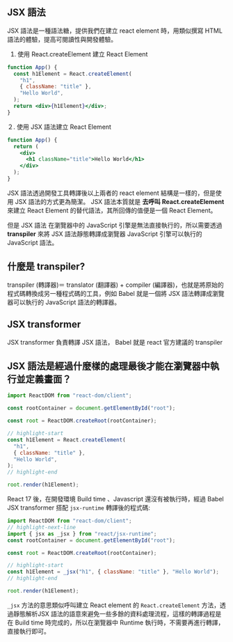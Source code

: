 ## JSX 語法

JSX 語法是一種語法糖，提供我們在建立 react element 時，用類似撰寫 HTML 語法的體驗，提高可閱讀性與開發體驗。

1. 使用 React.createElement 建立 React Element

```jsx live "
function App() {
  const h1Element = React.createElement(
    "h1",
    { className: "title" },
    "Hello World",
  );
  return <div>{h1Element}</div>;
}
```

２. 使用 JSX 語法建立 React Element

```jsx live title="index.jsx"
function App() {
  return (
    <div>
      <h1 className="title">Hello World</h1>
    </div>
  );
}
```

JSX 語法透過開發工具轉譯後以上兩者的 react element 結構是一樣的，但是使用 JSX 語法的方式更為簡潔。
JSX 語法本質就是 **去呼叫 React.createElement** 來建立 React Element 的替代語法，其所回傳的值便是一個 React Element。

但是 JSX 語法 在瀏覽器中的 JavaScript 引擎是無法直接執行的，所以需要透過 **transpiler** 來將 JSX 語法靜態轉譯成瀏覽器 JavaScript 引擎可以執行的 JavaScript 語法。

## 什麼是 transpiler?

transpiler (轉譯器)＝ translator (翻譯器) + compiler (編譯器)，也就是將原始的程式碼轉換成另一種程式碼的工具，例如 Babel 就是一個將 JSX 語法轉譯成瀏覽器可以執行的 JavaScript 語法的轉譯器。

## JSX transformer

JSX transformer 負責轉譯 JSX 語法， Babel 就是 react 官方建議的 transpiler

## JSX 語法是經過什麼樣的處理最後才能在瀏覽器中執行並定義畫面？

```js title="index.jsx"
import ReactDOM from "react-dom/client";

const rootContainer = document.getElementById("root");

const root = ReactDOM.createRoot(rootContainer);

// highlight-start
const h1Element = React.createElement(
  "h1",
  { className: "title" },
  "Hello World",
);
// highlight-end

root.render(h1Element);
```

React 17 後，在開發環境 Build time 、Javascript 還沒有被執行時，經過 Babel JSX transformer 搭配 `jsx-runtime` 轉譯後的程式碼:

```js title="output.js"
import ReactDOM from "react-dom/client";
// highlight-next-line
import { jsx as _jsx } from "react/jsx-runtime";
const rootContainer = document.getElementById("root");

const root = ReactDOM.createRoot(rootContainer);

// highlight-start
const h1Element = _jsx("h1", { className: "title" }, "Hello World");
// highlight-end

root.render(h1Element);
```

`_jsx` 方法的意思類似呼叫建立 React element 的 `React.createElement` 方法，透過靜態解析JSX 語法的語意來避免一些多餘的資料處理流程，這樣的轉譯過程是在 Build time 時完成的，所以在瀏覽器中 Runtime 執行時，不需要再進行轉譯，直接執行即可。
